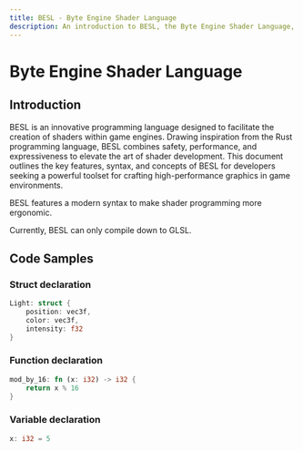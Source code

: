 ```yaml
---
title: BESL - Byte Engine Shader Language
description: An introduction to BESL, the Byte Engine Shader Language, designed for high-performance shader development.
---
```


# Byte Engine Shader Language
## Introduction
BESL is an innovative programming language designed to facilitate the creation of shaders within game engines. Drawing inspiration from the Rust programming language, BESL combines safety, performance, and expressiveness to elevate the art of shader development. This document outlines the key features, syntax, and concepts of BESL for developers seeking a powerful toolset for crafting high-performance graphics in game environments.

BESL features a modern syntax to make shader programming more ergonomic.

Currently, BESL can only compile down to GLSL.

## Code Samples
### Struct declaration
```rust
Light: struct {
	position: vec3f,
	color: vec3f,
	intensity: f32
}
```

### Function declaration
```rust
mod_by_16: fn (x: i32) -> i32 {
	return x % 16
}
```

### Variable declaration
```rust
x: i32 = 5
```
